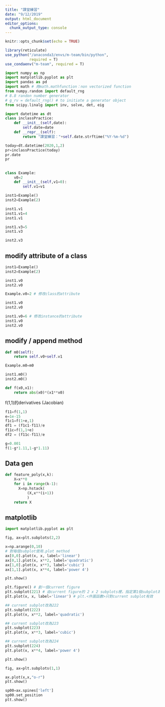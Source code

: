 ```yaml
---
title: "課堂練習"
date: "9/12/2019"
output: html_document
editor_options: 
  chunk_output_type: console
---
```


```r
knitr::opts_chunk$set(echo = TRUE)

library(reticulate)
use_python("/anaconda3/envs/m-team/bin/python",
           required = T)
use_condaenv("m-team", required = T)
```

```python
import numpy as np
import matplotlib.pyplot as plt
import pandas as pd
import math # 用math.mathfunction：non vectorized function
from numpy.random import default_rng
# 8.8 randon number generator
# g_rv = default_rng() # to initiate a generator object
from scipy.linalg import inv, solve, det, eig

```


```python
import datetime as dt
class inclassPractice:
    def __init__(self,date):
        self.date=date
    def __repr__(self):
        return "課堂練習："+self.date.strftime("%Y-%m-%d")


```

```python
today=dt.datetime(2020,1,2)
pr=inclassPractice(today)
pr.date
pr
```

##

```python
class Example:
    v0=2
    def __init__(self,v1=0):
        self.v1=v1

```


```python
inst1=Example()
inst2=Example(2)
```

```python
inst1.v1
inst1.v1=4
inst1.v1

inst1.v3=5
inst1.v3

inst2.v3
```

## modify attribute of a class

```python
inst1=Example()
inst2=Example(2)

inst1.v0
inst2.v0

Example.v0=2 # 修改class的attribute

inst1.v0
inst2.v0
```

```python
inst1.v0=6 # 修改instance的attribute
inst1.v0
inst2.v0
```

## modify / append method

```python
def m0(self):  
    return self.v0+self.v1

Example.m0=m0

inst1.m0()
inst2.m0()
```

```python
def f(x0,x1):
    return abs(x0)*(x1**x0)

```

f(1,1)的derivatives (Jacobian)

```python
f11=f(1,1)
e=1e-15
f1c1=f(1+e,1)
df1 = (f1c1-f11)/e 
f11c=f(1,1+e)
df2 = (f11c-f11)/e
```

```python
g=0.001
f(1-g*1.11,1-g*1.11)
```




## Data gen

```python
def feature_poly(x,k):
    X=x**0
    for i in range(k-1):
      X=np.hstack(
          (X,x**(i+1))
          )
    return X

```



## matplotlib

```python
import matplotlib.pyplot as plt
```

```python
fig, ax=plt.subplots(2,2)
```

```python
x=np.arange(0,10)
# 對每個subplot使用.plot method
ax[0,0].plot(x, x, label='linear')
ax[0,1].plot(x, x**2, label='quadratic')
ax[1,0].plot(x, x**3, label='cubic')
ax[1,1].plot(x, x**4, label='power 4')

plt.show()
```

```python

plt.figure() # 創一個current figure
plt.subplot(221) # 由current figure的 2 x 2 subplots裡，指定第1個subplot為current subplot
plt.plot(x, x, label='linear') # plt.<件圖函數>只對current subplot有效

## current subplot改為222
plt.subplot(222)
plt.plot(x, x**2, label='quadratic')

## current subplot改為223
plt.subplot(223)
plt.plot(x, x**3, label='cubic')

## current subplot改為224
plt.subplot(224)
plt.plot(x, x**4, label='power 4')

plt.show()
```

```python
fig, ax=plt.subplots(1,1)
```

```python
ax.plot(x,x,"o-r")
plt.show()

```


```python
sp00=ax.spines['left']
sp00.set_position
plt.show()
```

